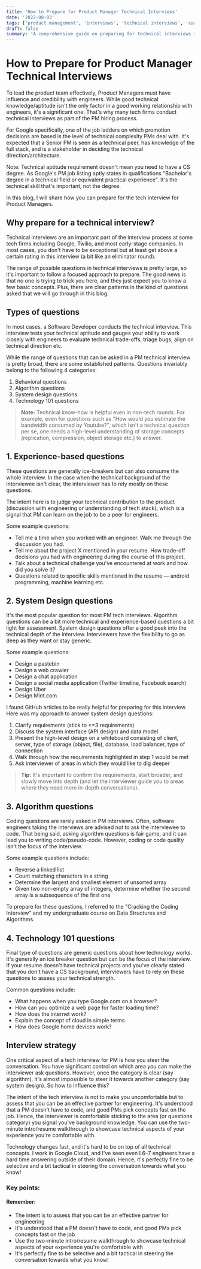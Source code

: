 ```yaml
---
title: 'How to Prepare for Product Manager Technical Interviews'
date: '2022-08-03'
tags: ['product management', 'interviews', 'technical interviews', 'career']
draft: false
summary: 'A comprehensive guide on preparing for technical interviews in Product Management roles, covering types of questions, preparation strategies, and interview tactics.'
---
```


# How to Prepare for Product Manager Technical Interviews

To lead the product team effectively, Product Managers must have influence and credibility with engineers. While good technical knowledge/aptitude isn't the only factor in a good working relationship with engineers, it's a significant one. That's why many tech firms conduct technical interviews as part of the PM hiring process.

For Google specifically, one of the job ladders on which promotion decisions are based is the level of technical complexity PMs deal with. It's expected that a Senior PM is seen as a technical peer, has knowledge of the full stack, and is a stakeholder in deciding the technical direction/architecture.

Note: Technical aptitude requirement doesn't mean you need to have a CS degree. As Google's PM job listing aptly states in qualifications "Bachelor's degree in a technical field or equivalent practical experience". It's the technical skill that's important, not the degree.

In this blog, I will share how you can prepare for the tech interview for Product Managers.

## Why prepare for a technical interview?

Technical interviews are an important part of the interview process at some tech firms including Google, Twilio, and most early-stage companies. In most cases, you don't have to be exceptional but at least get above a certain rating in this interview (a bit like an eliminator round).

The range of possible questions in technical interviews is pretty large, so it's important to follow a focused approach to prepare. The good news is that no one is trying to trick you here, and they just expect you to know a few basic concepts. Plus, there are clear patterns in the kind of questions asked that we will go through in this blog.

## Types of questions

In most cases, a Software Developer conducts the technical interview. This interview tests your technical aptitude and gauges your ability to work closely with engineers to evaluate technical trade-offs, triage bugs, align on technical direction etc.

While the range of questions that can be asked in a PM technical interview is pretty broad, there are some established patterns. Questions invariably belong to the following 4 categories:

1. Behavioral questions
2. Algorithm questions
3. System design questions
4. Technology 101 questions

> **Note:** Technical know-how is helpful even in non-tech rounds. For example, even for questions such as "How would you estimate the bandwidth consumed by Youtube?", which isn't a technical question per se, one needs a high-level understanding of storage concepts (replication, compression, object storage etc.) to answer.

## 1. Experience-based questions

These questions are generally ice-breakers but can also consume the whole interview. In the case when the technical background of the interviewee isn't clear, the interviewer has to rely mostly on these questions.

The intent here is to judge your technical contribution to the product (discussion with engineering or understanding of tech stack), which is a signal that PM can learn on the job to be a peer for engineers.

Some example questions:

- Tell me a time when you worked with an engineer. Walk me through the discussion you had.
- Tell me about the project X mentioned in your resume. How trade-off decisions you had with engineering during the course of this project.
- Talk about a technical challenge you've encountered at work and how did you solve it?
- Questions related to specific skills mentioned in the resume — android programming, machine learning etc.

## 2. System Design questions

It's the most popular question for most PM tech interviews. Algorithm questions can be a bit more technical and experience-based questions a bit light for assessment. System design questions offer a good peek into the technical depth of the interview. Interviewers have the flexibility to go as deep as they want or stay generic.

Some example questions:

- Design a pastebin
- Design a web crawler
- Design a chat application
- Design a social media application (Twitter timeline, Facebook search)
- Design Uber
- Design Mint.com

I found GitHub articles to be really helpful for preparing for this interview. Here was my approach to answer system design questions:

1. Clarify requirements (stick to &lt;=3 requirements)
2. Discuss the system interface (API design) and data model
3. Present the high-level design on a whiteboard consisting of client, server, type of storage (object, file), database, load balancer, type of connection
4. Walk through how the requirements highlighted in step 1 would be met
5. Ask interviewer of areas in which they would like to dig deeper

> **Tip:** It's important to confirm the requirements, start broader, and slowly move into depth (and let the interviewer guide you to areas where they need more in-depth conversations).

## 3. Algorithm questions

Coding questions are rarely asked in PM interviews. Often, software engineers taking the interviews are advised not to ask the interviewee to code. That being said, asking algorithm questions is fair game, and it can lead you to writing code/pseudo-code. However, coding or code quality isn't the focus of the interview.

Some example questions include:

- Reverse a linked list
- Count matching characters in a string
- Determine the largest and smallest element of unsorted array
- Given two non-empty array of integers, determine whether the second array is a subsequence of the first one

To prepare for these questions, I referred to the "Cracking the Coding Interview" and my undergraduate course on Data Structures and Algorithms.

## 4. Technology 101 questions

Final type of questions are generic questions about how technology works. It's generally an ice breaker question but can be the focus of the interview. If your resume doesn't have technical projects and you've clearly stated that you don't have a CS background, interviewers have to rely on these questions to assess your technical strength.

Common questions include:

- What happens when you type Google.com on a browser?
- How can you optimize a web page for faster loading time?
- How does the internet work?
- Explain the concept of cloud in simple terms.
- How does Google home devices work?

## Interview strategy

One critical aspect of a tech interview for PM is how you steer the conversation. You have significant control on which area you can make the interviewer ask questions. However, once the category is clear (say algorithm), it's almost impossible to steer it towards another category (say system design). So how to influence this?

The intent of the tech interview is not to make you uncomfortable but to assess that you can be an effective partner for engineering. It's understood that a PM doesn't have to code, and good PMs pick concepts fast on the job. Hence, the interviewer is comfortable sticking to the area (or questions category) you signal you've background knowledge. You can use the two-minute intro/resume walkthrough to showcase technical aspects of your experience you're comfortable with.

Technology changes fast, and it's hard to be on top of all technical concepts. I work in Google Cloud, and I've seen even L6–7 engineers have a hard time answering outside of their domain. Hence, it's perfectly fine to be selective and a bit tactical in steering the conversation towards what you know!

### Key points:

<div className="mb-4 border-l-4 border-blue-500 bg-gray-100 p-4">
  <h4 className="mb-2 text-lg font-bold">Remember:</h4>
  <ul className="list-disc pl-5">
    <li>The intent is to assess that you can be an effective partner for engineering</li>
    <li>
      It's understood that a PM doesn't have to code, and good PMs pick concepts fast on the job
    </li>
    <li>
      Use the two-minute intro/resume walkthrough to showcase technical aspects of your experience
      you're comfortable with
    </li>
    <li>
      It's perfectly fine to be selective and a bit tactical in steering the conversation towards
      what you know!
    </li>
  </ul>
</div>
